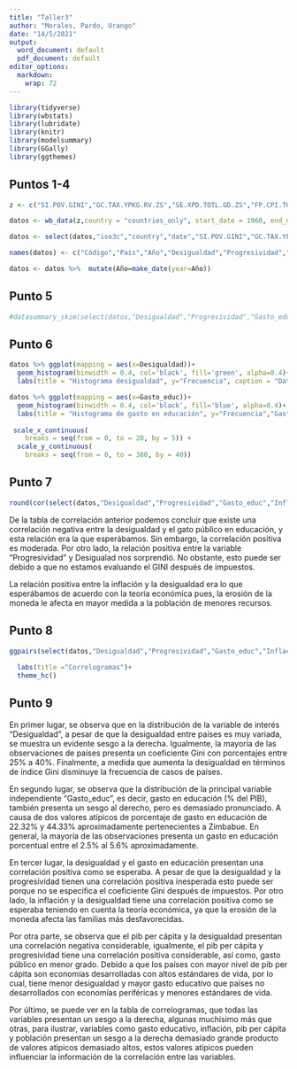 ```yaml
---
title: "Taller3"
author: "Morales, Pardo, Urango"
date: "14/5/2021"
output:
  word_document: default
  pdf_document: default
editor_options: 
  markdown: 
    wrap: 72
---
```


```r
library(tidyverse)
library(wbstats)
library(lubridate)
library(knitr)
library(modelsummary)
library(GGally)
library(ggthemes)
```

## Puntos 1-4

```r
z <- c("SI.POV.GINI","GC.TAX.YPKG.RV.ZS","SE.XPD.TOTL.GD.ZS","FP.CPI.TOTL.ZG","NY.GDP.PCAP.CD","SP.POP.TOTL")

datos <- wb_data(z,country = "countries_only", start_date = 1960, end_date = 2019)
```

```r
datos <- select(datos,"iso3c","country","date","SI.POV.GINI","GC.TAX.YPKG.RV.ZS","SE.XPD.TOTL.GD.ZS","FP.CPI.TOTL.ZG","NY.GDP.PCAP.CD","SP.POP.TOTL")

names(datos) <- c("Código","Pais","Año","Desigualdad","Progresividad","Gasto_educ","Inflacion","PIB_PER_CAPITA","Poblacion")
```

```r
datos <- datos %>%  mutate(Año=make_date(year=Año))
```

## Punto 5

```r
#datasummary_skim(select(datos,"Desigualdad","Progresividad","Gasto_educ","Inflacion","PIB_PER_CAPITA","Poblacion"), histogram = FALSE)
```

## Punto 6

```r
datos %>% ggplot(mapping = aes(x=Desigualdad))+
  geom_histogram(binwidth = 0.4, col='black', fill='green', alpha=0.4)+
  labs(title = "Histograma desigualdad", y="Frecuencia", caption = "Datos Banco Mundial")
```

```r
datos %>% ggplot(mapping = aes(x=Gasto_educ))+
  geom_histogram(binwidth = 0.4, col='black', fill='blue', alpha=0.4)+
  labs(title = "Histograma de gasto en educación", y="Frecuencia","Gasto en Educación", caption = "Datos Banco Mundial")+
  
 scale_x_continuous(
    breaks = seq(from = 0, to = 20, by = 5)) +
  scale_y_continuous(
    breaks = seq(from = 0, to = 380, by = 40))


```

## Punto 7

```r
round(cor(select(datos,"Desigualdad","Progresividad","Gasto_educ","Inflacion","PIB_PER_CAPITA","Poblacion"), use = "complete.obs"), 3)
```

De la tabla de correlación anterior podemos concluir que existe una
correlación negativa entre la desigualdad y el gato público en
educación, y esta relación era la que esperábamos. Sin embargo, la
correlación positiva es moderada. Por otro lado, la relación positiva
entre la variable "Progresividad" y Desigualad nos sorprendió. No
obstante, esto puede ser debido a que no estamos evaluando el GINI
después de impuestos.

La relación positiva entre la inflación y la desigualdad era lo que
esperábamos de acuerdo con la teoría económica pues, la erosión de la
moneda le afecta en mayor medida a la población de menores recursos.

## Punto 8

```r
ggpairs(select(datos,"Desigualdad","Progresividad","Gasto_educ","Inflacion","PIB_PER_CAPITA","Poblacion"))+
  
  labs(title ="Correlogramas")+
  theme_hc()
```

## Punto 9

En primer lugar, se observa que en la distribución de la variable de
interés "Desigualdad", a pesar de que la desigualdad entre países es muy
variada, se muestra un evidente sesgo a la derecha. Igualmente, la
mayoría de las observaciones de países presenta un coeficiente Gini con
porcentajes entre 25% a 40%. Finalmente, a medida que aumenta la
desigualdad en términos de índice Gini disminuye la frecuencia de casos
de países.

En segundo lugar, se observa que la distribución de la principal
variable independiente "Gasto_educ", es decir, gasto en educación (% del
PIB), también presenta un sesgo al derecho, pero es demasiado
pronunciado. A causa de dos valores atípicos de porcentaje de gasto en
educación de 22.32% y 44.33% aproximadamente pertenecientes a Zimbabue.
En general, la mayoría de las observaciones presenta un gasto en
educación porcentual entre el 2.5% al 5.6% aproximadamente.

En tercer lugar, la desigualdad y el gasto en educación presentan una
correlación positiva como se esperaba. A pesar de que la desigualdad y
la progresividad tienen una correlación positiva inesperada esto puede
ser porque no se especifica el coeficiente Gini después de impuestos.
Por otro lado, la inflación y la desigualdad tiene una correlación
positiva como se esperaba teniendo en cuenta la teoría económica, ya que
la erosión de la moneda afecta las familias más desfavorecidas.

Por otra parte, se observa que el pib per cápita y la desigualdad
presentan una correlación negativa considerable, igualmente, el pib per
cápita y progresividad tiene una correlación positiva considerable, así
como, gasto público en menor grado. Debido a que los países con mayor
nivel de pib per cápita son economías desarrolladas con altos estándares
de vida, por lo cual, tiene menor desigualdad y mayor gasto educativo
que países no desarrollados con economías periféricas y menores
estándares de vida.

Por último, se puede ver en la tabla de correlogramas, que todas las
variables presentan un sesgo a la derecha, algunas muchísimo más que
otras, para ilustrar, variables como gasto educativo, inflación, pib per
cápita y población presentan un sesgo a la derecha demasiado grande
producto de valores atípicos demasiado altos, estos valores atípicos
pueden influenciar la información de la correlación entre las variables.
